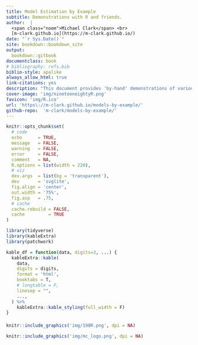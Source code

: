 ```yaml
---
title: Model Estimation by Example
subtitle: Demonstrations with R and friends.
author:  |
  <span class="noem">Michael Clark</span> <br>
  [m-clark.github.io](https://m-clark.github.io/)
date: "`r Sys.Date()`"
site: bookdown::bookdown_site
output:
  bookdown::gitbook
documentclass: book
# bibliography: refs.bib
biblio-style: apalike
always_allow_html: true
link-citations: yes
description: "This document provides 'by-hand' demonstrations of various models and algorithms. The goal is to take away some of the mystery by providing clean code examples that are easy to run and compare with other tools."
cover-image: 'img/nineteeneightyR.png'
favicon: 'img/R.ico'
url: 'https\://m-clark.github.io/models-by-example/'  
github-repo:  'm-clark/models-by-example/'
---
```





```r
knitr::opts_chunk$set(
  # code
  echo      = TRUE,
  message   = FALSE,
  warning   = FALSE,
  error     = FALSE,
  comment   = NA,
  R.options = list(width = 220),
  # viz
  dev.args  = list(bg = 'transparent'),
  dev       = 'svglite',
  fig.align = 'center',
  out.width = '75%',
  fig.asp   = .75,
  # cache
  cache.rebuild = FALSE,
  cache         = TRUE
)
```

```r
library(tidyverse)
library(kableExtra)
library(patchwork)

kable_df = function(data, digits=3, ...) {
  kableExtra::kable(
    data,
    digits = digits,
    format = 'html',
    booktabs = T,
    # longtable = F,
    linesep = "", 
    ...,
  ) %>% 
    kableExtra::kable_styling(full_width = F)
}
```

####

```r
knitr::include_graphics('img/198R.png', dpi = NA)
```

```r
knitr::include_graphics('img/mc_logo.png', dpi = NA)
```
